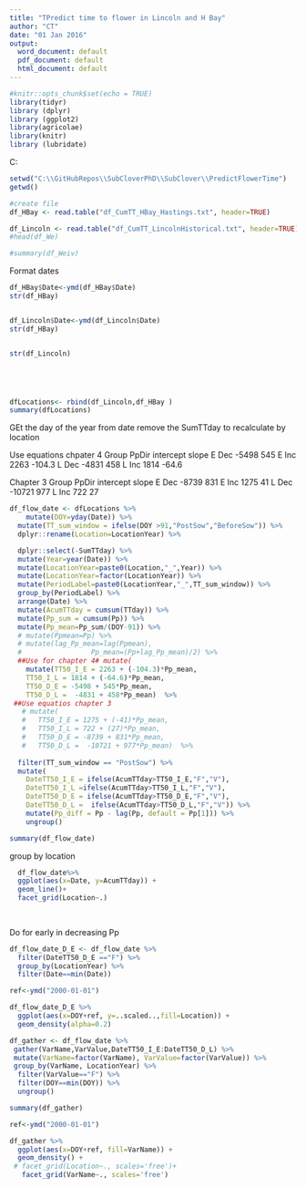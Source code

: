 ```yaml
---
title: "TPredict time to flower in Lincoln and H Bay"
author: "CT"
date: "01 Jan 2016"
output: 
  word_document: default
  pdf_document: default
  html_document: default
---
```


```r
#knitr::opts_chunk$set(echo = TRUE)
library(tidyr)
library (dplyr)
library (ggplot2)
library(agricolae)
library(knitr)
library (lubridate)

```

C:\GitHubRepos\SubcloverPhD\SubClover\PredictFlowerTime

```r
setwd("C:\\GitHubRepos\\SubCloverPhD\\SubClover\\PredictFlowerTime")
getwd()

#create file
df_HBay <- read.table("df_CumTT_HBay_Hastings.txt", header=TRUE)

df_Lincoln <- read.table("df_CumTT_LincolnHistorical.txt", header=TRUE)
#head(df_We)

#summary(df_Weiv)
```


Format dates 

```r


df_HBay$Date<-ymd(df_HBay$Date)
str(df_HBay)


df_Lincoln$Date<-ymd(df_Lincoln$Date)
str(df_HBay)


str(df_Lincoln)






```




```r

dfLocations<- rbind(df_Lincoln,df_HBay )
summary(dfLocations)

```





GEt the day of the year from date 
remove the SumTTday to recalculate by location


Use equations 
chpater 4
Group	PpDir	intercept	slope
E	Dec	-5498	545
E	Inc	2263	-104.3
L	Dec	-4831	458
L	Inc	1814	-64.6

Chapter 3 
Group	PpDir	intercept	slope
E Dec -8739 831
E	Inc	1275	41
L	Dec	-10721	977
L	Inc	722	27



```r

df_flow_date <- dfLocations %>%
    mutate(DOY=yday(Date)) %>%
  mutate(TT_sum_window = ifelse(DOY >91,"PostSow","BeforeSow")) %>%  
  dplyr::rename(Location=LocationYear) %>%

  dplyr::select(-SumTTday) %>%
  mutate(Year=year(Date)) %>%
  mutate(LocationYear=paste0(Location,"_",Year)) %>%
  mutate(LocationYear=factor(LocationYear)) %>%
  mutate(PeriodLabel=paste0(LocationYear,"_",TT_sum_window)) %>%
  group_by(PeriodLabel) %>%
  arrange(Date) %>%
  mutate(AcumTTday = cumsum(TTday)) %>%
  mutate(Pp_sum = cumsum(Pp)) %>%
  mutate(Pp_mean=Pp_sum/(DOY-91)) %>%
  # mutate(Ppmean=Pp) %>%
  # mutate(lag_Pp_mean=lag(Ppmean),
  #                 Pp_mean=(Pp+lag_Pp_mean)/2) %>%
  ##Use for chapter 4# mutate(
    mutate(TT50_I_E = 2263 + (-104.3)*Pp_mean,
    TT50_I_L = 1814 + (-64.6)*Pp_mean,
    TT50_D_E = -5498 + 545*Pp_mean,
    TT50_D_L =  -4831 + 458*Pp_mean)  %>%
 ##Use equatios chapter 3 
   # mutate(
   #   TT50_I_E = 1275 + (-41)*Pp_mean,
   #   TT50_I_L = 722 + (27)*Pp_mean,
   #   TT50_D_E = -8739 + 831*Pp_mean,
   #   TT50_D_L =  -10721 + 977*Pp_mean)  %>%
  
  filter(TT_sum_window == "PostSow") %>%
  mutate(
    DateTT50_I_E = ifelse(AcumTTday>TT50_I_E,"F","V"),
    DateTT50_I_L =ifelse(AcumTTday>TT50_I_L,"F","V"),
    DateTT50_D_E = ifelse(AcumTTday>TT50_D_E,"F","V"),
    DateTT50_D_L =  ifelse(AcumTTday>TT50_D_L,"F","V")) %>%
    mutate(Pp_diff = Pp - lag(Pp, default = Pp[1])) %>%
    ungroup()

summary(df_flow_date)
```

group by location 

```r

  df_flow_date%>%
  ggplot(aes(x=Date, y=AcumTTday)) +
  geom_line()+
  facet_grid(Location~.)
  
  
```

Do for early in decreasing Pp

```r
df_flow_date_D_E <- df_flow_date %>%
  filter(DateTT50_D_E =="F") %>%
  group_by(LocationYear) %>%
  filter(Date==min(Date))
```


```r
ref<-ymd("2000-01-01")

df_flow_date_D_E %>%
  ggplot(aes(x=DOY+ref, y=..scaled..,fill=Location)) +
  geom_density(alpha=0.2) 
```


```r
df_gather <- df_flow_date %>%
 gather(VarName,VarValue,DateTT50_I_E:DateTT50_D_L) %>%
 mutate(VarName=factor(VarName), VarValue=factor(VarValue)) %>%
 group_by(VarName, LocationYear) %>%
  filter(VarValue=="F") %>%
  filter(DOY==min(DOY)) %>%
  ungroup() 

summary(df_gather)
```

```r
ref<-ymd("2000-01-01")

df_gather %>%
  ggplot(aes(x=DOY+ref, fill=VarName)) +
  geom_density() +
 # facet_grid(Location~., scales='free')+
   facet_grid(VarName~., scales='free')
```

